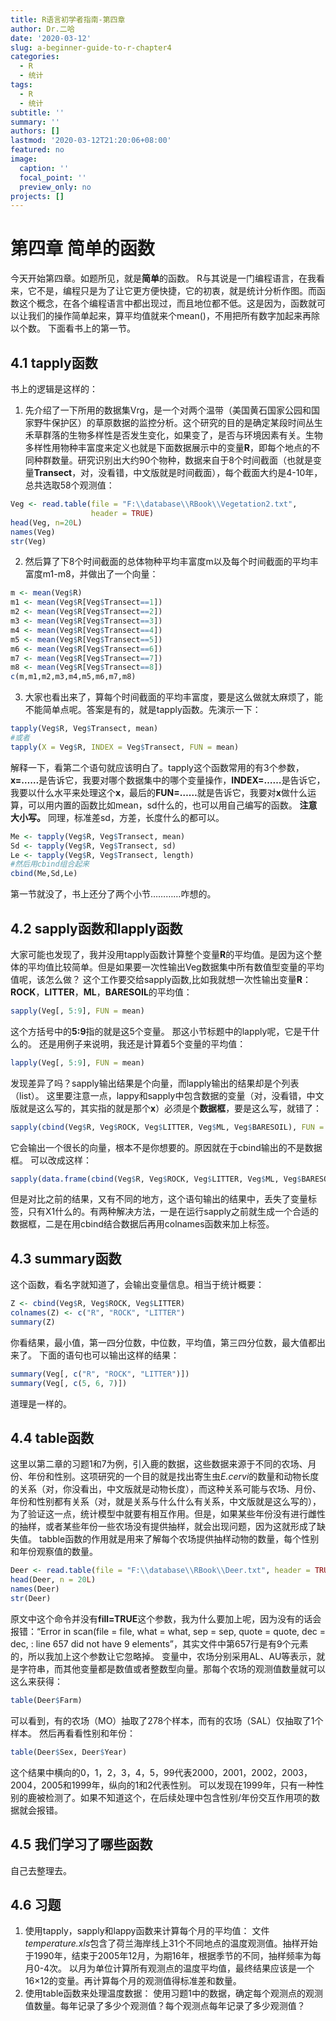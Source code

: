 ```yaml
---
title: R语言初学者指南-第四章
author: Dr.二哈
date: '2020-03-12'
slug: a-beginner-guide-to-r-chapter4
categories:
  - R
  - 统计
tags:
  - R
  - 统计
subtitle: ''
summary: ''
authors: []
lastmod: '2020-03-12T21:20:06+08:00'
featured: no
image:
  caption: ''
  focal_point: ''
  preview_only: no
projects: []
---
```

# 第四章 简单的函数
今天开始第四章。如题所见，就是**简单**的函数。
R与其说是一门编程语言，在我看来，它不是，编程只是为了让它更方便快捷，它的初衷，就是统计分析作图。而函数这个概念，在各个编程语言中都出现过，而且地位都不低。这是因为，函数就可以让我们的操作简单起来，算平均值就来个mean()，不用把所有数字加起来再除以个数。
下面看书上的第一节。

## 4.1 tapply函数
书上的逻辑是这样的：

1. 先介绍了一下所用的数据集Vrg，是一个对两个温带（美国黄石国家公园和国家野牛保护区）的草原数据的监控分析。这个研究的目的是确定某段时间丛生禾草群落的生物多样性是否发生变化，如果变了，是否与环境因素有关。生物多样性用物种丰富度来定义也就是下面数据展示中的变量**R**，即每个地点的不同种群数量。研究识别出大约90个物种，数据来自于8个时间截面（也就是变量**Transect**，对，没看错，中文版就是时间截面），每个截面大约是4-10年，总共选取58个观测值：
```R
Veg <- read.table(file = "F:\\database\\RBook\\Vegetation2.txt",
                  header = TRUE)
head(Veg, n=20L)
names(Veg)
str(Veg)
```

2. 然后算了下8个时间截面的总体物种平均丰富度m以及每个时间截面的平均丰富度m1-m8，并做出了一个向量：
```R
m <- mean(Veg$R)
m1 <- mean(Veg$R[Veg$Transect==1])
m2 <- mean(Veg$R[Veg$Transect==2])
m3 <- mean(Veg$R[Veg$Transect==3])
m4 <- mean(Veg$R[Veg$Transect==4])
m5 <- mean(Veg$R[Veg$Transect==5])
m6 <- mean(Veg$R[Veg$Transect==6])
m7 <- mean(Veg$R[Veg$Transect==7])
m8 <- mean(Veg$R[Veg$Transect==8])
c(m,m1,m2,m3,m4,m5,m6,m7,m8)
```

3. 大家也看出来了，算每个时间截面的平均丰富度，要是这么做就太麻烦了，能不能简单点呢。答案是有的，就是tapply函数。先演示一下：
```R
tapply(Veg$R, Veg$Transect, mean)
#或者
tapply(X = Veg$R, INDEX = Veg$Transect, FUN = mean)
```
解释一下，看第二个语句就应该明白了。tapply这个函数常用的有3个参数，**x=……**是告诉它，我要对哪个数据集中的哪个变量操作，**INDEX=……**是告诉它，我要以什么水平来处理这个**x**，最后的**FUN=……**就是告诉它，我要对**x**做什么运算，可以用内置的函数比如mean，sd什么的，也可以用自己编写的函数。
**注意大小写。**
同理，标准差sd，方差，长度什么的都可以。
```R
Me <- tapply(Veg$R, Veg$Transect, mean)
Sd <- tapply(Veg$R, Veg$Transect, sd)
Le <- tapply(Veg$R, Veg$Transect, length)
#然后用cbind组合起来
cbind(Me,Sd,Le)
```
第一节就没了，书上还分了两个小节…………咋想的。

## 4.2 sapply函数和lapply函数
大家可能也发现了，我并没用tapply函数计算整个变量**R**的平均值。是因为这个整体的平均值比较简单。但是如果要一次性输出Veg数据集中所有数值型变量的平均值呢，该怎么做？
这个工作要交给sapply函数,比如我就想一次性输出变量**R**：**ROCK**，**LITTER**，**ML**，**BARESOIL**的平均值：
```R
sapply(Veg[, 5:9], FUN = mean)
```
这个方括号中的**5:9**指的就是这5个变量。
那这小节标题中的lapply呢，它是干什么的。
还是用例子来说明，我还是计算着5个变量的平均值：
```R
lapply(Veg[, 5:9], FUN = mean)
```
发现差异了吗？sapply输出结果是个向量，而lapply输出的结果却是个列表（list）。
这里要注意一点，lappy和sapply中包含数据的变量（对，没看错，中文版就是这么写的，其实指的就是那个**x**）必须是个**数据框**，要是这么写，就错了：
```R
sapply(cbind(Veg$R, Veg$ROCK, Veg$LITTER, Veg$ML, Veg$BARESOIL), FUN = mean)
```
它会输出一个很长的向量，根本不是你想要的。原因就在于cbind输出的不是数据框。
可以改成这样：
```R
sapply(data.frame(cbind(Veg$R, Veg$ROCK, Veg$LITTER, Veg$ML, Veg$BARESOIL)), FUN = mean)
```
但是对比之前的结果，又有不同的地方，这个语句输出的结果中，丢失了变量标签，只有X1什么的。有两种解决方法，一是在运行sapply之前就生成一个合适的数据框，二是在用cbind结合数据后再用colnames函数来加上标签。

## 4.3 summary函数
这个函数，看名字就知道了，会输出变量信息。相当于统计概要：
```R
Z <- cbind(Veg$R, Veg$ROCK, Veg$LITTER)
colnames(Z) <- c("R", "ROCK", "LITTER")
summary(Z)
```
你看结果，最小值，第一四分位数，中位数，平均值，第三四分位数，最大值都出来了。
下面的语句也可以输出这样的结果：
```R
summary(Veg[, c("R", "ROCK", "LITTER")])
summary(Veg[, c(5, 6, 7)])
```
道理是一样的。

## 4.4 table函数
这里以第二章的习题1和7为例，引入鹿的数据，这些数据来源于不同的农场、月份、年份和性别。这项研究的一个目的就是找出寄生虫*E.cervi*的数量和动物长度的关系（对，你没看出，中文版就是动物长度），而这种关系可能与农场、月份、年份和性别都有关系（对，就是关系与什么什么有关系，中文版就是这么写的），为了验证这一点，统计模型中就要有相互作用。但是，如果某些年份没有进行雌性的抽样，或者某些年份一些农场没有提供抽样，就会出现问题，因为这就形成了缺失值。
tabble函数的作用就是用来了解每个农场提供抽样动物的数量，每个性别和年份观察值的数量。
```R
Deer <- read.table(file = "F:\\database\\RBook\\Deer.txt", header = TRUE, fill=TRUE)
head(Deer, n = 20L)
names(Deer)
str(Deer)
```
原文中这个命令并没有**fill=TRUE**这个参数，我为什么要加上呢，因为没有的话会报错：“Error in scan(file = file, what = what, sep = sep, quote = quote, dec = dec,  : line 657 did not have 9 elements”，其实文件中第657行是有9个元素的，所以我加上这个参数让它忽略掉。
变量中，农场分别采用AL、AU等表示，就是字符串，而其他变量都是数值或者整数型向量。那每个农场的观测值数量就可以这么来获得：
```R
table(Deer$Farm)
```
可以看到，有的农场（MO）抽取了278个样本，而有的农场（SAL）仅抽取了1个样本。
然后再看看性别和年份：
```R
table(Deer$Sex, Deer$Year)
```
这个结果中横向的0，1，2，3，4，5，99代表2000，2001，2002，2003，2004，2005和1999年，纵向的1和2代表性别。
可以发现在1999年，只有一种性别的鹿被检测了。如果不知道这个，在后续处理中包含性别/年份交互作用项的数据就会报错。

## 4.5 我们学习了哪些函数
自己去整理去。

## 4.6 习题
1. 使用tapply，sapply和lappy函数来计算每个月的平均值：
文件*temperature.xls*包含了荷兰海岸线上31个不同地点的温度观测值。抽样开始于1990年，结束于2005年12月，为期16年，根据季节的不同，抽样频率为每月0-4次。
以月为单位计算所有观测点的温度平均值，最终结果应该是一个16×12的变量。再计算每个月的观测值得标准差和数量。
2. 使用table函数来处理温度数据：
使用习题1中的数据，确定每个观测点的观测值数量。每年记录了多少个观测值？每个观测点每年记录了多少观测值？

```R

```